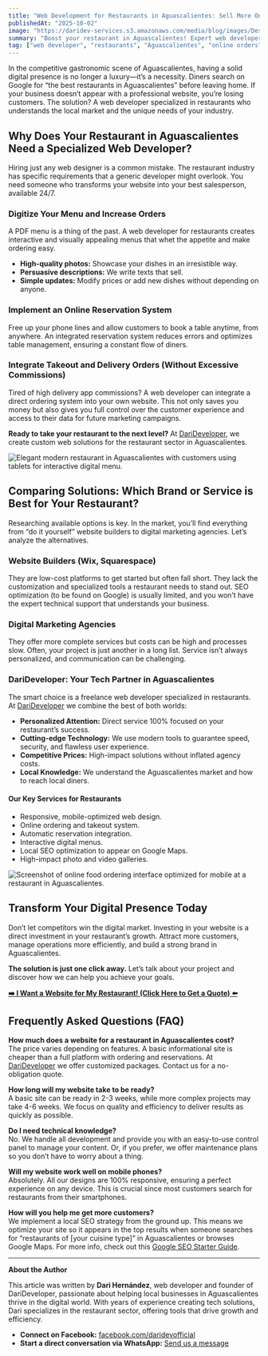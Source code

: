 ```yaml
---
title: "Web Development for Restaurants in Aguascalientes: Sell More Online!"
publishedAt: "2025-10-02"
image: "https://daridev-services.s3.amazonaws.com/media/blog/images/Desarrollador_Web_Restaurantes_Aguascalientes_Digitaliza_tu_%C3%89xito.488Z.png"
summary: "Boost your restaurant in Aguascalientes! Expert web developer creates sites with online orders, reservations, and local SEO. Attract more customers and sales. Grow your business today!"
tag: ["web developer", "restaurants", "Aguascalientes", "online orders", "reservations online", restaurant web design"]
---
```


In the competitive gastronomic scene of Aguascalientes, having a solid digital presence is no longer a luxury—it’s a necessity. Diners search on Google for “the best restaurants in Aguascalientes” before leaving home. If your business doesn’t appear with a professional website, you’re losing customers. The solution? A web developer specialized in restaurants who understands the local market and the unique needs of your industry.

## Why Does Your Restaurant in Aguascalientes Need a Specialized Web Developer?

Hiring just any web designer is a common mistake. The restaurant industry has specific requirements that a generic developer might overlook. You need someone who transforms your website into your best salesperson, available 24/7.

### Digitize Your Menu and Increase Orders

A PDF menu is a thing of the past. A web developer for restaurants creates interactive and visually appealing menus that whet the appetite and make ordering easy.

  * **High-quality photos:** Showcase your dishes in an irresistible way.
  * **Persuasive descriptions:** We write texts that sell.
  * **Simple updates:** Modify prices or add new dishes without depending on anyone.

### Implement an Online Reservation System

Free up your phone lines and allow customers to book a table anytime, from anywhere. An integrated reservation system reduces errors and optimizes table management, ensuring a constant flow of diners.

### Integrate Takeout and Delivery Orders (Without Excessive Commissions)

Tired of high delivery app commissions? A web developer can integrate a direct ordering system into your own website. This not only saves you money but also gives you full control over the customer experience and access to their data for future marketing campaigns.

**Ready to take your restaurant to the next level?** At [DariDeveloper](https://darideveloper.com/), we create custom web solutions for the restaurant sector in Aguascalientes.

![Elegant modern restaurant in Aguascalientes with customers using tablets for interactive digital menu.](https://ik.imagekit.io/14vwzifhw/dari/restaurante%20Aguascalientes/image.png?updatedAt=1758993644847 "Restaurant in Aguascalientes integrating technology with an interactive digital menu to improve dining experience.")

## Comparing Solutions: Which Brand or Service is Best for Your Restaurant?

Researching available options is key. In the market, you’ll find everything from “do it yourself” website builders to digital marketing agencies. Let’s analyze the alternatives.

### Website Builders (Wix, Squarespace)

They are low-cost platforms to get started but often fall short. They lack the customization and specialized tools a restaurant needs to stand out. SEO optimization (to be found on Google) is usually limited, and you won’t have the expert technical support that understands your business.

### Digital Marketing Agencies

They offer more complete services but costs can be high and processes slow. Often, your project is just another in a long list. Service isn’t always personalized, and communication can be challenging.

### DariDeveloper: Your Tech Partner in Aguascalientes

The smart choice is a freelance web developer specialized in restaurants. At [DariDeveloper](https://darideveloper.com/) we combine the best of both worlds:

  * **Personalized Attention:** Direct service 100% focused on your restaurant’s success.
  * **Cutting-edge Technology:** We use modern tools to guarantee speed, security, and flawless user experience.
  * **Competitive Prices:** High-impact solutions without inflated agency costs.
  * **Local Knowledge:** We understand the Aguascalientes market and how to reach local diners.

#### **Our Key Services for Restaurants**

  * Responsive, mobile-optimized web design.
  * Online ordering and takeout system.
  * Automatic reservation integration.
  * Interactive digital menus.
  * Local SEO optimization to appear on Google Maps.
  * High-impact photo and video galleries.

![Screenshot of online food ordering interface optimized for mobile at a restaurant in Aguascalientes.](https://ik.imagekit.io/14vwzifhw/dari/restaurante%20Aguascalientes/image(1).png?updatedAt=1758993644800 "Web development solution for restaurants: Online and delivery ordering interface optimized for smartphones.")

## Transform Your Digital Presence Today

Don’t let competitors win the digital market. Investing in your website is a direct investment in your restaurant’s growth. Attract more customers, manage operations more efficiently, and build a strong brand in Aguascalientes.

**The solution is just one click away.** Let’s talk about your project and discover how we can help you achieve your goals.

**[➡️ I Want a Website for My Restaurant! (Click Here to Get a Quote) ⬅️](https://darideveloper.com/)**

## Frequently Asked Questions (FAQ)

**How much does a website for a restaurant in Aguascalientes cost?**  
The price varies depending on features. A basic informational site is cheaper than a full platform with ordering and reservations. At [DariDeveloper](https://darideveloper.com/) we offer customized packages. Contact us for a no-obligation quote.

**How long will my website take to be ready?**  
A basic site can be ready in 2-3 weeks, while more complex projects may take 4-6 weeks. We focus on quality and efficiency to deliver results as quickly as possible.

**Do I need technical knowledge?**  
No. We handle all development and provide you with an easy-to-use control panel to manage your content. Or, if you prefer, we offer maintenance plans so you don’t have to worry about a thing.

**Will my website work well on mobile phones?**  
Absolutely. All our designs are 100% responsive, ensuring a perfect experience on any device. This is crucial since most customers search for restaurants from their smartphones.

**How will you help me get more customers?**  
We implement a local SEO strategy from the ground up. This means we optimize your site so it appears in the top results when someone searches for “restaurants of [your cuisine type]” in Aguascalientes or browses Google Maps. For more info, check out this [Google SEO Starter Guide](https://developers.google.com/search/docs/fundamentals/seo-starter-guide?hl=en).

-----

**About the Author**

This article was written by **Dari Hernández**, web developer and founder of DariDeveloper, passionate about helping local businesses in Aguascalientes thrive in the digital world. With years of experience creating tech solutions, Dari specializes in the restaurant sector, offering tools that drive growth and efficiency.

  * **Connect on Facebook:** [facebook.com/daridevofficial](https://www.facebook.com/daridevofficial)
  * **Start a direct conversation via WhatsApp:** [Send us a message](https://api.whatsapp.com/send?phone=5214493402622)
